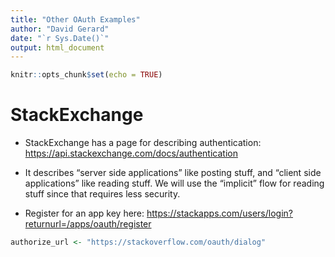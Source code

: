 ```yaml
---
title: "Other OAuth Examples"
author: "David Gerard"
date: "`r Sys.Date()`"
output: html_document
---
```


```r
knitr::opts_chunk$set(echo = TRUE)
```

# StackExchange

- StackExchange has a page for describing authentication: <https://api.stackexchange.com/docs/authentication>

- It describes "server side applications" like posting stuff, and "client side applications" like reading stuff. We will use the "implicit" flow for reading stuff since that requires less security.

- Register for an app key here: <https://stackapps.com/users/login?returnurl=/apps/oauth/register>

```r
authorize_url <- "https://stackoverflow.com/oauth/dialog"
```

